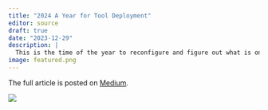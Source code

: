 ```yaml
---
title: "2024 A Year for Tool Deployment"
editor: source
draft: true
date: "2023-12-29"
description: |
  This is the time of the year to reconfigure and figure out what is on the front burner for 2024! Finals are (finally) finished, projects are wrapping up for the year, and the university is going into the short torpor that allows the passing of the calendar year before rushing into the spring semester.  So here are some of my intentions for 2024 from the Dyerlab.
image: featured.png
---
```


The full article is posted on [Medium](https://medium.com/@rodneydyer/2024-a-year-for-tool-deployment-6b8149e19854).

[![](medium.png)](https://medium.com/@rodneydyer/2024-a-year-for-tool-deployment-6b8149e19854)





